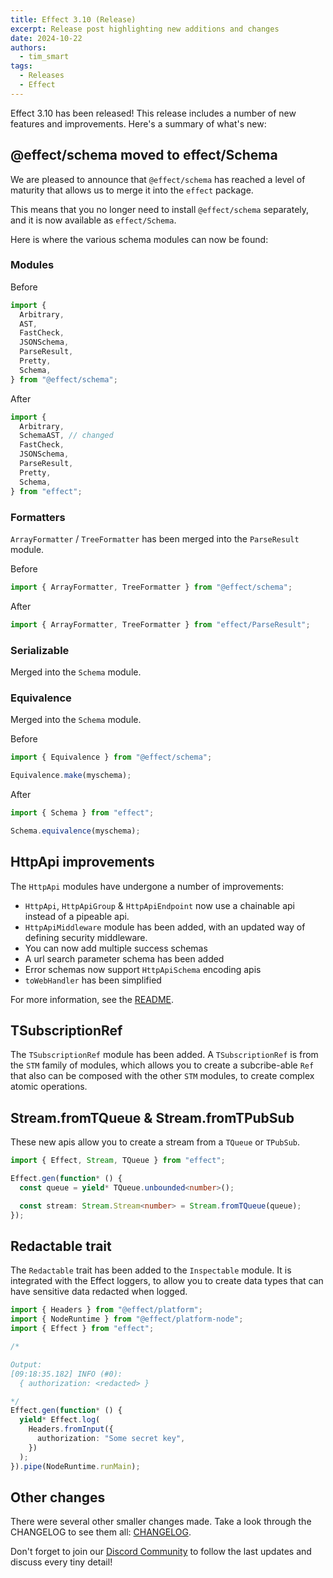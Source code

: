 ```yaml
---
title: Effect 3.10 (Release)
excerpt: Release post highlighting new additions and changes
date: 2024-10-22
authors:
  - tim_smart
tags:
  - Releases
  - Effect
---
```


Effect 3.10 has been released! This release includes a number of new features
and improvements. Here's a summary of what's new:

## @effect/schema moved to effect/Schema

We are pleased to announce that `@effect/schema` has reached a level of maturity that allows us to merge it into the `effect` package.

This means that you no longer need to install `@effect/schema` separately, and it is now available as `effect/Schema`.

Here is where the various schema modules can now be found:

### Modules

Before

```ts
import {
  Arbitrary,
  AST,
  FastCheck,
  JSONSchema,
  ParseResult,
  Pretty,
  Schema,
} from "@effect/schema";
```

After

```ts
import {
  Arbitrary,
  SchemaAST, // changed
  FastCheck,
  JSONSchema,
  ParseResult,
  Pretty,
  Schema,
} from "effect";
```

### Formatters

`ArrayFormatter` / `TreeFormatter` has been merged into the `ParseResult` module.

Before

```ts
import { ArrayFormatter, TreeFormatter } from "@effect/schema";
```

After

```ts
import { ArrayFormatter, TreeFormatter } from "effect/ParseResult";
```

### Serializable

Merged into the `Schema` module.

### Equivalence

Merged into the `Schema` module.

Before

```ts
import { Equivalence } from "@effect/schema";

Equivalence.make(myschema);
```

After

```ts
import { Schema } from "effect";

Schema.equivalence(myschema);
```

## HttpApi improvements

The `HttpApi` modules have undergone a number of improvements:

- `HttpApi`, `HttpApiGroup` & `HttpApiEndpoint` now use a chainable api instead
  of a pipeable api.
- `HttpApiMiddleware` module has been added, with an updated way of defining
  security middleware.
- You can now add multiple success schemas
- A url search parameter schema has been added
- Error schemas now support `HttpApiSchema` encoding apis
- `toWebHandler` has been simplified

For more information, see the [README](https://github.com/Effect-TS/effect/blob/main/packages/platform/README.md#http-api).

## TSubscriptionRef

The `TSubscriptionRef` module has been added. A `TSubscriptionRef` is from the `STM` family of modules,
which allows you to create a subcribe-able `Ref` that also can be composed with the other `STM` modules, to
create complex atomic operations.

## Stream.fromTQueue & Stream.fromTPubSub

These new apis allow you to create a stream from a `TQueue` or `TPubSub`.

```ts
import { Effect, Stream, TQueue } from "effect";

Effect.gen(function* () {
  const queue = yield* TQueue.unbounded<number>();

  const stream: Stream.Stream<number> = Stream.fromTQueue(queue);
});
```

## Redactable trait

The `Redactable` trait has been added to the `Inspectable` module. It is integrated with the Effect loggers,
to allow you to create data types that can have sensitive data redacted when logged.

```ts
import { Headers } from "@effect/platform";
import { NodeRuntime } from "@effect/platform-node";
import { Effect } from "effect";

/*

Output:
[09:18:35.182] INFO (#0):
  { authorization: <redacted> }

*/
Effect.gen(function* () {
  yield* Effect.log(
    Headers.fromInput({
      authorization: "Some secret key",
    })
  );
}).pipe(NodeRuntime.runMain);
```

## Other changes

There were several other smaller changes made. Take a look through the CHANGELOG to see them all: [CHANGELOG](https://github.com/Effect-TS/effect/blob/main/packages/effect/CHANGELOG.md).

Don't forget to join our [Discord Community](https://discord.gg/effect-ts) to follow the last updates and discuss every tiny detail!

